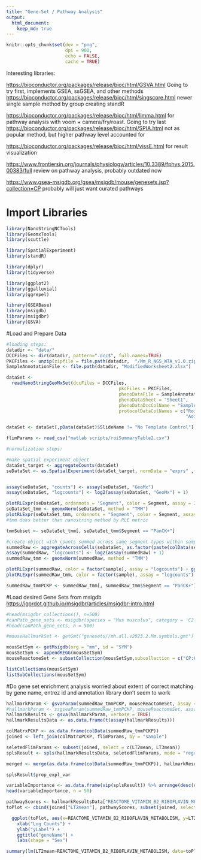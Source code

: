 ```yaml
---
title: "Gene-Set / Pathway Analysis"
output:
  html_document:
    keep_md: true 
---
```


```r
knitr::opts_chunk$set(dev = "png",
                      dpi = 900,
                      echo = FALSE,
                      cache = TRUE)
```

Interesting libraries:

<https://bioconductor.org/packages/release/bioc/html/GSVA.html> Going to try first, implements GSEA, ssGSEA, and other methods <https://bioconductor.org/packages/release/bioc/html/singscore.html> newer single sample method by group creating standR

<https://bioconductor.org/packages/release/bioc/html/limma.html> for pathway analysis with voom + camera/fry/roast. Going to try last <https://bioconductor.org/packages/release/bioc/html/SPIA.html> not as popular method, but higher pathway level accounted for

<https://bioconductor.org/packages/release/bioc/html/vissE.html> for result visualization

<https://www.frontiersin.org/journals/physiology/articles/10.3389/fphys.2015.00383/full> review on pathway analysis, probably outdated now

<https://www.gsea-msigdb.org/gsea/msigdb/mouse/genesets.jsp?collection=CP> probably will just want curated pathways

# Import Libraries

```r
library(NanoStringNCTools)
library(GeomxTools)
library(scuttle)

library(SpatialExperiment)
library(standR)

library(dplyr)
library(tidyverse)

library(ggplot2)
library(ggalluvial)
library(ggrepel)

library(GSEABase)
library(msigdb)
library(msigdbr)
library(GSVA)
```

#Load and Prepare Data

```r
#loading steps:
datadir <- "data/"
DCCFiles <- dir(datadir, pattern=".dcc$", full.names=TRUE)
PKCFiles <- unzip(zipfile = file.path(datadir,  "/Mm_R_NGS_WTA_v1.0.zip"))
SampleAnnotationFile <- file.path(datadir, "ModifiedWorksheet2.xlsx")

dataSet <-
  readNanoStringGeoMxSet(dccFiles = DCCFiles,
                                          pkcFiles = PKCFiles,
                                          phenoDataFile = SampleAnnotationFile,
                                          phenoDataSheet = "Sheet1",
                                          phenoDataDccColName = "Sample_ID",
                                          protocolDataColNames = c("Roi",
                                                                   "Aoi"))

dataSet <- dataSet[,pData(dataSet)$SlideName != "No Template Control"] #remove no template control

flimParams <- read_csv("matlab scripts/roiSummaryTable2.csv")

#normalization steps:

#make spatial experiment object
dataSet_target <- aggregateCounts(dataSet)
seDataSet <- as.SpatialExperiment(dataSet_target, normData = "exprs" ,forceRaw = TRUE)


assay(seDataSet, "counts") <- assay(seDataSet, "GeoMx")
assay(seDataSet, "logcounts") <- log2(assay(seDataSet, "GeoMx") + 1)

plotRLExpr(seDataSet, ordannots = "Segment", color = Segment, assay = 3) + ggtitle("Raw Counts") #logcounts
seDataSet_tmm <- geomxNorm(seDataSet, method = "TMM")
plotRLExpr(seDataSet_tmm, ordannots = "Segment", color = Segment, assay = 3) + ggtitle("TMM Normalized")#logcounts
#tmm does better than nanostring method by RLE metric

tmmSubset <- seDataSet_tmm[, seDataSet_tmm$Segment == "PanCK+"]

#create object with counts summed across same segment types within samples
summedRaw <- aggregateAcrossCells(seDataSet, as.factor(paste(colData(seDataSet)$sample,colData(seDataSet)$Segment)), statistics = "sum")
assay(summedRaw, "logcounts") <- log2(assay(summedRaw) + 1)
summedRaw_tmm <- geomxNorm(summedRaw, method = "TMM")

plotRLExpr(summedRaw, color = factor(sample), assay = "logcounts") + ggtitle("Raw")
plotRLExpr(summedRaw_tmm, color = factor(sample), assay = "logcounts") + ggtitle("TMM Normalized")

summedRaw_tmmPCKP <- summedRaw_tmm[, summedRaw_tmm$Segment == "PanCK+"]
```

#Load desired Gene Sets from msigdb <https://igordot.github.io/msigdbr/articles/msigdbr-intro.html>

```r
#head(msigdbr_collections(), n=500)
#canPath_gene_sets <- msigdbr(species = "Mus musculus", category = 'C2', subcategory = 'CP')
#head(canPath_gene_sets, n = 500)

#mouseHallmarkSet <- getGmt("genesets//mh.all.v2023.2.Mm.symbols.gmt")

mousSetSym <- getMsigdb(org = "mm", id = "SYM")
mousSetSym <- appendKEGG(mousSetSym)
mouseReactomeSet <- subsetCollection(mousSetSym,subcollection = c("CP:KEGG", "CP:WIKIPATHWAYS", "CP:REACTOME"))

listCollections(mousSetSym)
listSubCollections(mousSetSym)

```

#Do gene set enrichment analysis worried about extent of correct matching by gene name, entrez id and annotation library don't seem to work

```r
hallmarkParam <- gsvaParam(summedRaw_tmmPCKP, mouseReactomeSet, assay = 'logcounts', minSize = 5, annotation = "org.Mm.eg.db")
#hallmarkParam <- ssgseaParam(summedRaw_tmmPCKP, mouseReactomeSet, assay = 'logcounts', minSize = 5, annotation = "org.Mm.eg.db")
hallmarkResults <- gsva(hallmarkParam, verbose = TRUE)
hallmarkResultsData <- as.data.frame(t(assay(hallmarkResults)))

colMatrxPCKP <- as.data.frame(colData(summedRaw_tmmPCKP))
joined <- left_join(colMatrxPCKP, flimParams, by = "sample")

seletedFlimParams <- subset(joined, select = c(LT2mean, LT3mean))
splsResult <- spls(hallmarkResultsData, seletedFlimParams, mode = "regression", scale = TRUE, ncomp = 2, keepX=50)

merged <- merge(as.data.frame(colData(summedRaw_tmmPCKP)), hallmarkResultsData, by=0)

splsResult$prop_expl_var

variableImportance <- as.data.frame(vip(splsResult)) %>% arrange(desc(comp1))
head(variableImportance, n = 50)

pathwayScores <- hallmarkResultsData["REACTOME_VITAMIN_B2_RIBOFLAVIN_METABOLISM"]
toPlot <- cbind(joined["LT2mean"], pathwayScores, subset(joined, select = c(sample, Group.x, Sex.x)))

  ggplot(toPlot, aes(x=REACTOME_VITAMIN_B2_RIBOFLAVIN_METABOLISM, y=LT2mean, color=Group.x, shape=Sex.x)) + geom_point() + theme_bw() +
    xlab("Log Counts") + 
    ylab("yLabel") + 
    ggtitle("geneName") +
    labs(shape = "Sex")

summary(lm(LT2mean~REACTOME_VITAMIN_B2_RIBOFLAVIN_METABOLISM, data=toPlot))
```
